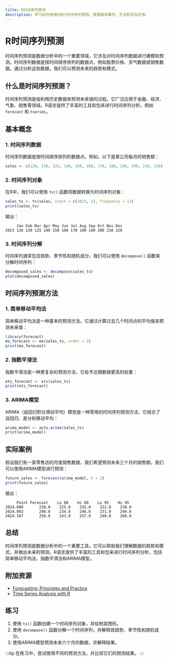 ```yaml
---
title: R时间序列预测
description: 学习如何使用R进行时间序列预测，掌握基本概念、方法和实际应用。
---
```


# R时间序列预测

时间序列预测是数据分析中的一个重要领域，它涉及对时间序列数据进行建模和预测。时间序列数据是按时间顺序排列的数据点，例如股票价格、天气数据或销售数据。通过分析这些数据，我们可以预测未来的趋势和模式。

## 什么是时间序列预测？

时间序列预测是指利用历史数据来预测未来值的过程。它广泛应用于金融、经济、气象、销售等领域。R语言提供了丰富的工具和包来进行时间序列分析，例如 `forecast` 和 `tseries`。

## 基本概念

### 1. 时间序列数据

时间序列数据是按时间顺序排列的数据点。例如，以下是某公司每月的销售额：

```r
sales <- c(120, 130, 125, 140, 150, 160, 170, 180, 190, 200, 210, 220)
```

### 2. 时间序列对象

在R中，我们可以使用 `ts()` 函数将数据转换为时间序列对象：

```r
sales_ts <- ts(sales, start = c(2023, 1), frequency = 12)
print(sales_ts)
```

输出：

```
     Jan Feb Mar Apr May Jun Jul Aug Sep Oct Nov Dec
2023 120 130 125 140 150 160 170 180 190 200 210 220
```

### 3. 时间序列分解

时间序列通常包含趋势、季节性和随机成分。我们可以使用 `decompose()` 函数来分解时间序列：

```r
decomposed_sales <- decompose(sales_ts)
plot(decomposed_sales)
```

## 时间序列预测方法

### 1. 简单移动平均法

简单移动平均法是一种基本的预测方法，它通过计算过去几个时间点的平均值来预测未来值：

```r
library(forecast)
ma_forecast <- ma(sales_ts, order = 3)
print(ma_forecast)
```

### 2. 指数平滑法

指数平滑法是一种更复杂的预测方法，它给予近期数据更高的权重：

```r
ets_forecast <- ets(sales_ts)
print(ets_forecast)
```

### 3. ARIMA模型

ARIMA（自回归积分滑动平均）模型是一种常用的时间序列预测方法，它结合了自回归、差分和移动平均：

```r
arima_model <- auto.arima(sales_ts)
print(arima_model)
```

## 实际案例

假设我们有一家零售店的月度销售数据，我们希望预测未来三个月的销售额。我们可以使用ARIMA模型进行预测：

```r
future_sales <- forecast(arima_model, h = 3)
print(future_sales)
```

输出：

```
     Point Forecast    Lo 80    Hi 80    Lo 95    Hi 95
2024.000       230.0    225.0    235.0    222.0    238.0
2024.083       240.0    234.0    246.0    231.0    249.0
2024.167       250.0    243.0    257.0    240.0    260.0
```

## 总结

时间序列预测是数据分析中的一个重要工具，它可以帮助我们理解数据的趋势和模式，并做出未来的预测。R语言提供了丰富的工具和包来进行时间序列分析，包括简单移动平均法、指数平滑法和ARIMA模型。

## 附加资源

- [Forecasting: Principles and Practice](https://otexts.com/fpp2/)
- [Time Series Analysis with R](https://www.statmethods.net/advstats/timeseries.html)

## 练习

1. 使用 `ts()` 函数创建一个时间序列对象，并绘制其图形。
2. 使用 `decompose()` 函数分解一个时间序列，并解释其趋势、季节性和随机成分。
3. 使用ARIMA模型预测未来六个月的数据，并解释结果。

:::tip
在练习中，尝试使用不同的预测方法，并比较它们的预测结果。
:::